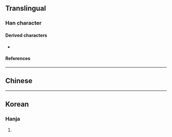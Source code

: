 {{also|寶}}
{{character info}}
==Translingual==

===Han character===
{{Han char|rn=96|rad=玉|as=06|sn=10|four=|canj=MGOJU|ids=⿰⺩缶}}

====Derived characters====
* {{l|mul|[[𡩧]], [[𧟾]]}}

====References====
{{Han ref|kx=0731.070|dkj=20963|dj=1142.200|hdz=21111.080|uh=73E4}}

----

==Chinese==
{{zh-see|寶|a}}

----

==Korean==

===Hanja===
{{ko-hanja|hangeul=보|eumhun=|rv=bo|mr=po|y=po}}

# {{rfdef|ko|sort=玉06}}